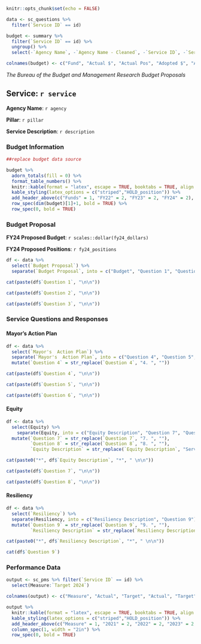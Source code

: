 ```r
knitr::opts_chunk$set(echo = FALSE)

data <- sc_questions %>%
  filter(`Service ID` == id)

budget <- summary %>%
  filter(`Service ID` == id) %>%
  ungroup() %>%
  select(-`Agency Name`, -`Agency Name - Cleaned`, -`Service ID`, -`Service Name`, -`FY24 Dollars - PROP`, -`FY24 Positions - PROP`)

colnames(budget) <- c("Fund", "Actual $", "Actual Pos", "Adopted $", "Adopted Pos", "CLS $", "CLS Pos")

```
*The Bureau of the Budget and Management Research Budget Proposals*

## Service: `r service`

**Agency Name**: `r agency`

**Pillar**: `r pillar`

**Service Description**: `r description`

### Budget Information

```r
##replace budget data source

budget %>% 
  adorn_totals(fill = 0) %>%
  format_table_numbers() %>%
  knitr::kable(format = "latex", escape = TRUE, booktabs = TRUE, align = c("l", rep("r", 6))) %>%
  kable_styling(latex_options = c("striped","HOLD_position")) %>%
  add_header_above(c("Funds" = 1, "FY22" = 2, "FY23" = 2, "FY24" = 2), bold = TRUE) %>%
  row_spec(dim(budget)[1]+1, bold = TRUE) %>%
  row_spec(0, bold = TRUE)

```

### Budget Proposal

**FY24 Proposed Budget**: `r scales::dollar(fy24_dollars)`

**FY24 Proposed Positions**: `r fy24_positions `


```r

df <- data %>%
  select(`Budget Proposal`) %>%
  separate(`Budget Proposal`, into = c("Budget", "Question 1", "Question 2", "Question 3"), sep = "\\s+[1-3].\\s")

cat(paste(df$`Question 1`, "\n\n"))

cat(paste(df$`Question 2`, "\n\n"))

cat(paste(df$`Question 3`, "\n\n"))

```

### Service Questions and Responses

#### Mayor's Action Plan
```r

df <- data %>%
  select(`Mayor's  Action Plan`) %>%
  separate(`Mayor's  Action Plan`, into = c("Question 4", "Question 5", "Question 6"), sep = "\\s+[4-6].\\s") %>%
  mutate(`Question 4` = str_replace(`Question 4`, "4. ", ""))

cat(paste(df$`Question 4`, "\n\n"))

cat(paste(df$`Question 5`, "\n\n"))

cat(paste(df$`Question 6`, "\n\n"))
```


#### Equity
```r

df <- data %>%
  select(Equity) %>%
    separate(Equity, into = c("Equity Description", "Question 7", "Question 8"), sep = "\\s+[7-8].\\s") %>%
  mutate(`Question 7` = str_replace(`Question 7`, "7. ", ""),
         `Question 8` = str_replace(`Question 8`, "8. ", ""),
         `Equity Description` = str_replace(`Equity Description`, "Service Delivery & Equity", ""))

cat(paste0("*", df$`Equity Description`, "*", " \n\n"))

cat(paste(df$`Question 7`, "\n\n"))

cat(paste(df$`Question 8`, "\n\n"))

```


#### Resiliency
```r
df <- data %>%
  select(`Resiliency`) %>%
  separate(Resiliency, into = c("Resiliency Description", "Question 9"), sep = "               ") %>%
  mutate(`Question 9` = str_replace(`Question 9`, "9. ", ""),
         `Resiliency Description` = str_replace(`Resiliency Description`, "Service Delivery & Resiliency", ""))

cat(paste0("*", df$`Resiliency Description`, "*", " \n\n"))

cat(df$`Question 9`)

```


### Performance Data
```r
  
output <- sc_pms %>% filter(`Service ID` == id) %>%
  select(Measure:`Target 2024`)

colnames(output) <- c("Measure", "Actual", "Target", "Actual", "Target", "Actual", "Target", "Target")

output %>%
  knitr::kable(format = "latex", escape = TRUE, booktabs = TRUE, align = c("l", rep("r", 7))) %>%
  kable_styling(latex_options = c("striped","HOLD_position")) %>%
  add_header_above(c("Measure" = 1, "2021" = 2, "2022" = 2, "2023" = 2, "2024" = 1), bold = TRUE) %>%
  column_spec(1, width = "2in") %>%
  row_spec(0, bold = TRUE)

```
